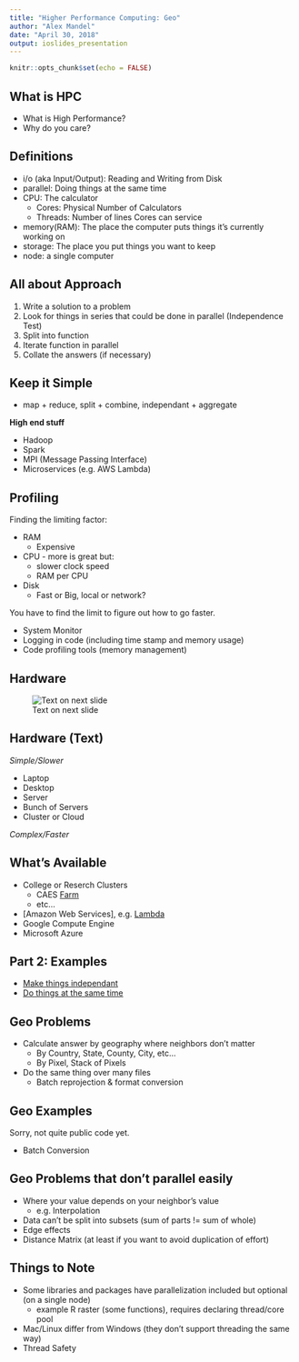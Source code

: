```yaml
---
title: "Higher Performance Computing: Geo"
author: "Alex Mandel"
date: "April 30, 2018"
output: ioslides_presentation
---
```


```r
knitr::opts_chunk$set(echo = FALSE)
```

## What is HPC

* What is High Performance?
* Why do you care?

## Definitions

* i/o (aka Input/Output): Reading and Writing from Disk
* parallel: Doing things at the same time
* CPU: The calculator
    * Cores: Physical Number of Calculators
    * Threads: Number of lines Cores can service
* memory(RAM): The place the computer puts things it's currently working on
* storage: The place you put things you want to keep
* node: a single computer

## All about Approach

1. Write a solution to a problem
2. Look for things in series that could be done in parallel (Independence Test)
3. Split into function
4. Iterate function in parallel
5. Collate the answers (if necessary)

## Keep it Simple

* map + reduce, split + combine, independant + aggregate

**High end stuff**

* Hadoop
* Spark
* MPI (Message Passing Interface)
* Microservices (e.g. AWS Lambda)

## Profiling

Finding the limiting factor:

* RAM
    * Expensive
* CPU - more is great but:
    * slower clock speed
    * RAM per CPU
* Disk
    * Fast or Big, local or network?

You have to find the limit to figure out how to go faster.

* System Monitor
* Logging in code (including time stamp and memory usage)
* Code profiling tools (memory management)

## Hardware
![Text on next slide](scaling.png)

## Hardware (Text)


*Simple/Slower*

* Laptop
* Desktop
* Server
* Bunch of Servers
* Cluster or Cloud

*Complex/Faster*


## What's Available

* College or Reserch Clusters
     * CAES [Farm](https://wiki.cse.ucdavis.edu/support/home)
     * etc...
* [Amazon Web Services], e.g. [Lambda](https://aws.amazon.com/lambda/features/)
* Google Compute Engine
* Microsoft Azure

## Part 2: Examples

* [Make things independant](https://bitbucket.org/hijmans-lab/computing/src/master/)
* [Do things at the same time](https://github.com/wildintellect/lenscorrection)

## Geo Problems

* Calculate answer by geography where neighbors don't matter
   * By Country, State, County, City, etc...
   * By Pixel, Stack of Pixels
* Do the same thing over many files
   * Batch reprojection & format conversion

## Geo Examples

Sorry, not quite public code yet.

* Batch Conversion


## Geo Problems that don't parallel easily

* Where your value depends on your neighbor's value
    * e.g. Interpolation
* Data can't be split into subsets (sum of parts != sum of whole)
* Edge effects
* Distance Matrix (at least if you want to avoid duplication of effort)

## Things to Note

* Some libraries and packages have parallelization included but optional (on a single node)
    * example R raster (some functions), requires declaring thread/core pool
* Mac/Linux differ from Windows (they don't support threading the same way)
* Thread Safety